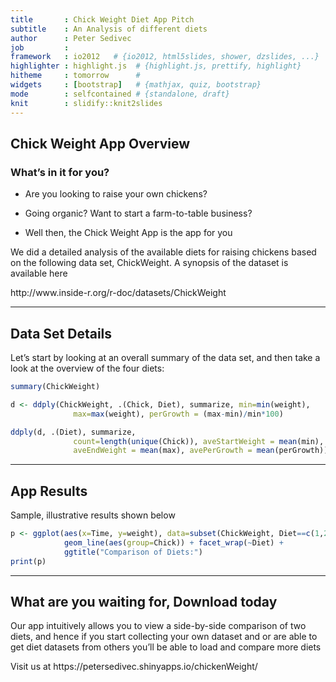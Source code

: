 ```yaml
---
title       : Chick Weight Diet App Pitch
subtitle    : An Analysis of different diets
author      : Peter Sedivec
job         : 
framework   : io2012   # {io2012, html5slides, shower, dzslides, ...}
highlighter : highlight.js  # {highlight.js, prettify, highlight}
hitheme     : tomorrow      # 
widgets     : [bootstrap]   # {mathjax, quiz, bootstrap}
mode        : selfcontained # {standalone, draft}
knit        : slidify::knit2slides
---
```


## Chick Weight App Overview

### What's in it for you? 

* Are you looking to raise your own chickens?

* Going organic?  Want to start a farm-to-table business?

* Well then, the Chick Weight App is the app for you

We did a detailed analysis of the available diets for raising chickens based on 
the following data set, ChickWeight. A synopsis of the dataset is available here

http://www.inside-r.org/r-doc/datasets/ChickWeight

--- 

## Data Set Details

Let's start by looking at an overall summary of the data set, and then take a 
look at the overview of the four diets:
```r
summary(ChickWeight)

d <- ddply(ChickWeight, .(Chick, Diet), summarize, min=min(weight), 
              max=max(weight), perGrowth = (max-min)/min*100)

ddply(d, .(Diet), summarize, 
              count=length(unique(Chick)), aveStartWeight = mean(min),
              aveEndWeight = mean(max), avePerGrowth = mean(perGrowth))
```

---

## App Results
Sample, illustrative results shown below

```r

p <- ggplot(aes(x=Time, y=weight), data=subset(ChickWeight, Diet==c(1,2))) + 
            geom_line(aes(group=Chick)) + facet_wrap(~Diet) + 
            ggtitle("Comparison of Diets:")
print(p)

```

---

## What are you waiting for, Download today

Our app intuitively allows you to view a side-by-side comparison of two diets, 
and hence if you start collecting your own dataset and or are able to get diet
datasets from others you'll be able to load and compare more diets

Visit us at  https://petersedivec.shinyapps.io/chickenWeight/

